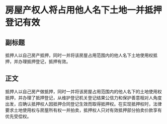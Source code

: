 # 房屋产权人将占用他人名下土地一并抵押登记有效
## 副标题
抵押人以自己房产抵押，同时一并将该房屋占用范围内的他人名下土地使用权抵押，并办理抵押登记，抵押有效。
## 正文
抵押人以自己房产做抵押，同时一并将该房屋占用范围内的他人名下的土地使用权抵押，并办理了抵押登记，从维护登记机关登记结果公信力和保护善意相对人角度出发，应确认抵押权人因抵押合同登记生效而取得抵押权。在实现抵押权时，法律要求土地使用权与房屋所有权一并拍卖，抵押权人只对有效抵押部分拍卖价款享有优先受偿权。